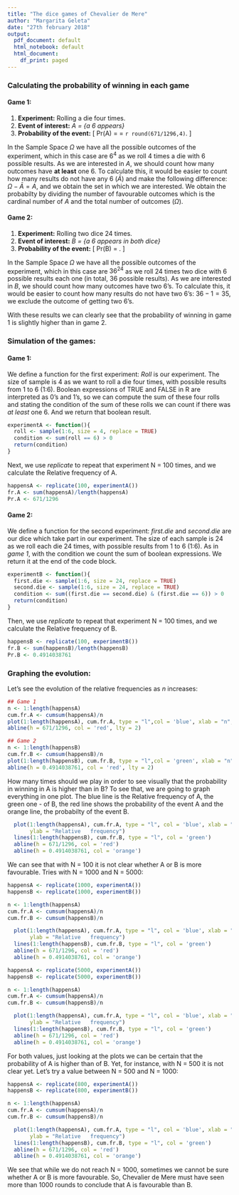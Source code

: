 ```yaml
---
title: "The dice games of Chevalier de Mere"
author: "Margarita Geleta"
date: "27th february 2018"
output:
  pdf_document: default
  html_notebook: default
  html_document:
    df_print: paged
---
```


### Calculating the probability of winning in each game

#### Game 1: 
1. **Experiment:** Rolling a die four times. 
2. **Event of interest:** $A$ *= {a 6 appears}*
3. **Probability of the event:** 
\[
Pr(A) = \frac{6^4-5^4}{6^4}=
\frac{671}{1296} \approx `r round(671/1296,4)`. 
\]

In the Sample Space $\Omega$ we have all the possible outcomes of the experiment, which in this case are $6^4$ as we roll 4 times a die with 6 possible results. As we are interested in $A$, we should count how many outcomes have **at least** one 6. To calculate this, it would be easier to count how many results do not have any 6 ($\bar{A}$) and make the following difference: $\Omega - \bar{A} = A$, and we obtain the set in which we are interested. We obtain the probabilty by dividing the number of favourable outcomes which is the cardinal number of $A$ and the total number of outcomes ($\Omega$).

#### Game 2: 
1. **Experiment:** Rolling two dice 24 times. 
2. **Event of interest:** $B$ *= {a 6 appears in both dice}* 
3. **Probability of the event:** 
\[
Pr(B) = \frac{36^{24}-35^{24}}{36^{24}}
 \approx 0.4914. 
\]

In the Sample Space $\Omega$ we have all the possible outcomes of the experiment, which in this case are $36^{24}$ as we roll 24 times two dice with 6 possible results each one (in total, 36 possible results). As we are interested in $B$, we should count how many outcomes have two 6's. To calculate this, it would be easier to count how many results do not have two 6's: $36 - 1 = 35$, we exclude the outcome of getting two 6's. 

With these results we can clearly see that the probability of winning in game 1 is slightly higher than in game 2.

### Simulation of the games: 
#### Game 1:
We define a function for the first experiment: *Roll* is our experiment. The size of sample is 4 as we want to roll a die four times, with possible results from 1 to 6 (1:6).
Boolean expressions of TRUE and FALSE in R are interpreted as 0's and 1's, so we can compute the sum of these four rolls and stating the condition of the sum of these rolls we can count if there was *at least* one 6. And we return that boolean result.
```r
experimentA <- function(){
  roll <- sample(1:6, size = 4, replace = TRUE)
  condition <- sum(roll == 6) > 0
  return(condition)
}
```
Next, we use *replicate* to repeat that experiment N = 100 times, and we calculate the Relative frequency of A.
```r
happensA <- replicate(100, experimentA())
fr.A <- sum(happensA)/length(happensA)
Pr.A <- 671/1296
```

#### Game 2:
We define a function for the second experiment: *first.die* and *second.die* are our dice which take part in our experiment. The size of each sample is 24 as we roll each die 24 times, with possible results from 1 to 6 (1:6).
As in *game 1*, with the condition we count the sum of boolean expressions. We return it at the end of the code block.
```r
experimentB <- function(){
  first.die <- sample(1:6, size = 24, replace = TRUE)
  second.die <- sample(1:6, size = 24, replace = TRUE)
  condition <- sum((first.die == second.die) & (first.die == 6)) > 0
  return(condition)
}
```
Then, we use *replicate* to repeat that experiment N = 100 times, and we calculate the Relative frequency of B.
```r
happensB <- replicate(100, experimentB())
fr.B <- sum(happensB)/length(happensB) 
Pr.B <- 0.4914038761
```

### Graphing the evolution: 
Let's see the evolution of the relative frequencies as $n$ increases:
```r
## Game 1
n <- 1:length(happensA)
cum.fr.A <- cumsum(happensA)/n
plot(1:length(happensA), cum.fr.A, type = "l",col = 'blue', xlab = "n", ylab = "Relative frequency A")
abline(h = 671/1296, col = 'red', lty = 2)
```
```r
## Game 2
n <- 1:length(happensB)
cum.fr.B <- cumsum(happensB)/n
plot(1:length(happensB), cum.fr.B, type = "l",col = 'green', xlab = "n", ylab = "Relative frequency B")
abline(h = 0.4914038761, col = 'red', lty = 2)
```

How many times should we play in order to see visually that the probability in winning in A is higher than in B? To see that, we are going to graph everything in one plot. The blue line is the Relative frequency of A, the green one - of B, the red line shows the probability of the event A and the orange line, the probabilty of the event B.

```r
  plot(1:length(happensA), cum.fr.A, type = "l", col = 'blue', xlab = "n",
       ylab = "Relative   frequency")
  lines(1:length(happensB), cum.fr.B, type = "l", col = 'green')
  abline(h = 671/1296, col = 'red')
  abline(h = 0.4914038761, col = 'orange')
```

We can see that with N = 100 it is not clear whether A or B is more favourable. Tries with N = 1000 and N = 5000:
```r
happensA <- replicate(1000, experimentA())
happensB <- replicate(1000, experimentB())

n <- 1:length(happensA)
cum.fr.A <- cumsum(happensA)/n
cum.fr.B <- cumsum(happensB)/n
```

```r
  plot(1:length(happensA), cum.fr.A, type = "l", col = 'blue', xlab = "n",
       ylab = "Relative   frequency")
  lines(1:length(happensB), cum.fr.B, type = "l", col = 'green')
  abline(h = 671/1296, col = 'red')
  abline(h = 0.4914038761, col = 'orange')
```
```r
happensA <- replicate(5000, experimentA())
happensB <- replicate(5000, experimentB())

n <- 1:length(happensA)
cum.fr.A <- cumsum(happensA)/n
cum.fr.B <- cumsum(happensB)/n
```

```r
  plot(1:length(happensA), cum.fr.A, type = "l", col = 'blue', xlab = "n",
       ylab = "Relative   frequency")
  lines(1:length(happensB), cum.fr.B, type = "l", col = 'green')
  abline(h = 671/1296, col = 'red')
  abline(h = 0.4914038761, col = 'orange')
```

For both values, just looking at the plots we can be certain that the probability of A is higher than of B. Yet, for instance, with N = 500 it is not clear yet. Let's try a value between N = 500 and N = 1000:
```r
happensA <- replicate(800, experimentA())
happensB <- replicate(800, experimentB())

n <- 1:length(happensA)
cum.fr.A <- cumsum(happensA)/n
cum.fr.B <- cumsum(happensB)/n
```

```r
  plot(1:length(happensA), cum.fr.A, type = "l", col = 'blue', xlab = "n",
       ylab = "Relative   frequency")
  lines(1:length(happensB), cum.fr.B, type = "l", col = 'green')
  abline(h = 671/1296, col = 'red')
  abline(h = 0.4914038761, col = 'orange')
```

We see that while we do not reach N = 1000, sometimes we cannot be sure whether A or B is more favourable. So, Chevalier de Mere must have seen more than 1000 rounds to conclude that A is favourable than B.

